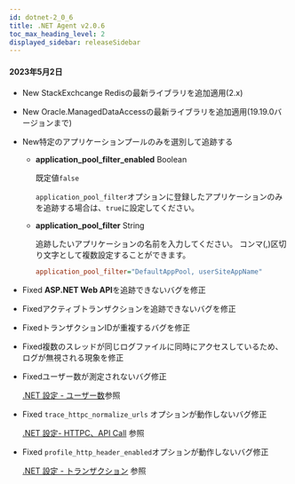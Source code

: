 ```yaml
---
id: dotnet-2_0_6
title: .NET Agent v2.0.6
toc_max_heading_level: 2
displayed_sidebar: releaseSidebar
---
```


#### 2023年5月2日

- <Status>New</Status> StackExchcange Redisの最新ライブラリを追加適用(2.x)

- <Status>New</Status> Oracle.ManagedDataAccessの最新ライブラリを追加適用(19.19.0バージョンまで)

- <Status>New</Status>特定のアプリケーションプールのみを選別して追跡する

  - **application_pool_filter_enabled** <span class='type'>Boolean</span>

    既定値`false`

    `application_pool_filter`オプションに登録したアプリケーションのみを追跡する場合は、`true`に設定してください。

  - **application_pool_filter** <span class='type'>String</span>

    追跡したいアプリケーションの名前を入力してください。 コンマ(,)区切り文字として複数設定することができます。

    ```ini title='whatap.conf'
    application_pool_filter="DefaultAppPool, userSiteAppName"
    ```

- <Status>Fixed</Status> <b>ASP.NET Web API</b>を追跡できないバグを修正

- <Status>Fixed</Status>アクティブトランザクションを追跡できないバグを修正

- <Status>Fixed</Status>トランザクションIDが重複するバグを修正

- <Status>Fixed</Status>複数のスレッドが同じログファイルに同時にアクセスしているため、ログが無視される現象を修正

- <Status>Fixed</Status>ユーザー数が測定されないバグ修正

  [.NET 設定 - ユーザー数](../../dotnet/agent-number-of-user)参照

- <Status>Fixed</Status> <code>trace_httpc_normalize_urls</code> オプションが動作しないバグ修正

  [.NET 設定- HTTPC、API Call](../../dotnet/agent-httpcapicall) 参照

- <Status>Fixed</Status> <code>profile_http_header_enabled</code>オプションが動作しないバグ修正

  [.NET 設定 - トランザクション](../../dotnet/agent-transaction) 参照
